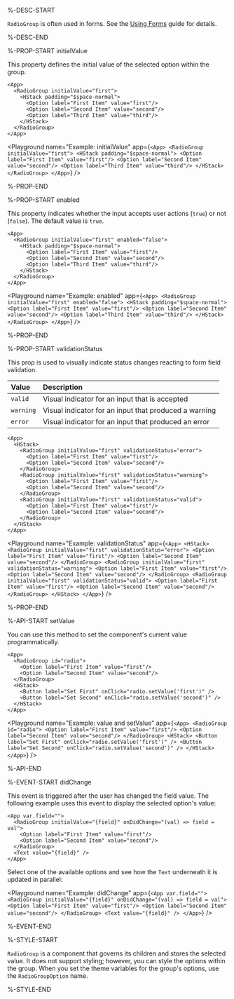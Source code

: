 %-DESC-START

`RadioGroup` is often used in forms. See the [Using Forms](/learning/using-components/forms.mdx) guide for details.

%-DESC-END

%-PROP-START initialValue

This property defines the initial value of the selected option within the group.

```ueml copy /initialValue="first"/
<App>
  <RadioGroup initialValue="first">
    <HStack padding="$space-normal">
      <Option label="First Item" value="first"/>
      <Option label="Second Item" value="second"/>
      <Option label="Third Item" value="third"/>
    </HStack>
  </RadioGroup>
</App>
```

<Playground
  name="Example: initialValue"
  app={`
    <App>
      <RadioGroup initialValue="first">
        <HStack padding="$space-normal">
          <Option label="First Item" value="first"/>
          <Option label="Second Item" value="second"/>
          <Option label="Third Item" value="third"/>
        </HStack>
      </RadioGroup>
    </App>
  `}
/>

%-PROP-END

%-PROP-START enabled

This property indicates whether the input accepts user actions (`true`) or not (`false`). The default value is `true`.

```ueml copy /enabled="false"/
<App>
  <RadioGroup initialValue="first" enabled="false">
    <HStack padding="$space-normal">
      <Option label="First Item" value="first"/>
      <Option label="Second Item" value="second"/>
      <Option label="Third Item" value="third"/>
    </HStack>
  </RadioGroup>
</App>
```

<Playground
  name="Example: enabled"
  app={`
    <App>
      <RadioGroup initialValue="first" enabled="false">
        <HStack padding="$space-normal">
          <Option label="First Item" value="first"/>
          <Option label="Second Item" value="second"/>
          <Option label="Third Item" value="third"/>
        </HStack>
      </RadioGroup>
    </App>
  `}
/>

%-PROP-END

%-PROP-START validationStatus

This prop is used to visually indicate status changes reacting to form field validation.

| Value     | Description                                           |
| :-------- | :---------------------------------------------------- |
| `valid`   | Visual indicator for an input that is accepted        |
| `warning` | Visual indicator for an input that produced a warning |
| `error`   | Visual indicator for an input that produced an error  |

```ueml copy
<App>
  <HStack>
    <RadioGroup initialValue="first" validationStatus="error">
      <Option label="First Item" value="first"/>
      <Option label="Second Item" value="second"/>
    </RadioGroup>
    <RadioGroup initialValue="first" validationStatus="warning">
      <Option label="First Item" value="first"/>
      <Option label="Second Item" value="second"/>
    </RadioGroup>
    <RadioGroup initialValue="first" validationStatus="valid">
      <Option label="First Item" value="first"/>
      <Option label="Second Item" value="second"/>
    </RadioGroup>
  </HStack>
</App>
```

<Playground
  name="Example: validationStatus"
  app={`
    <App>
      <HStack>
        <RadioGroup initialValue="first" validationStatus="error">
          <Option label="First Item" value="first"/>
          <Option label="Second Item" value="second"/>
        </RadioGroup>
        <RadioGroup initialValue="first" validationStatus="warning">
          <Option label="First Item" value="first"/>
          <Option label="Second Item" value="second"/>
        </RadioGroup>
        <RadioGroup initialValue="first" validationStatus="valid">
          <Option label="First Item" value="first"/>
          <Option label="Second Item" value="second"/>
        </RadioGroup>
      </HStack>
    </App>
  `}
/>

%-PROP-END

%-API-START setValue

You can use this method to set the component's current value programmatically.

```ueml copy {2, 7-8}
<App>
  <RadioGroup id="radio">
    <Option label="First Item" value="first"/>
    <Option label="Second Item" value="second"/>
  </RadioGroup>
  <HStack>
    <Button label="Set First" onClick="radio.setValue('first')" />
    <Button label="Set Second" onClick="radio.setValue('second')" />
  </HStack>
</App>
```

<Playground
  name="Example: value and setValue"
  app={`
    <App>
      <RadioGroup id="radio">
        <Option label="First Item" value="first"/>
        <Option label="Second Item" value="second"/>
      </RadioGroup>
      <HStack>
        <Button label="Set First" onClick="radio.setValue('first')" />
        <Button label="Set Second" onClick="radio.setValue('second')" />
      </HStack>
    </App>
  `}
/>

%-API-END

%-EVENT-START didChange

This event is triggered after the user has changed the field value. The following example uses this event to display the selected option's value:

```ueml copy /onDidChange="(val) => field = val"/
<App var.field="">
  <RadioGroup initialValue="{field}" onDidChange="(val) => field = val">
    <Option label="First Item" value="first"/>
    <Option label="Second Item" value="second"/>
  </RadioGroup>
  <Text value="{field}" />
</App>
```

Select one of the available options and see how the `Text` underneath it is updated in parallel:

<Playground
  name="Example: didChange"
  app={`
    <App var.field="">
      <RadioGroup initialValue="{field}" onDidChange="(val) => field = val">
        <Option label="First Item" value="first"/>
        <Option label="Second Item" value="second"/>
      </RadioGroup>
      <Text value="{field}" />
    </App>
  `}
/>

%-EVENT-END

%-STYLE-START

`RadioGroup` is a component that governs its children and stores the selected value. It does not support styling; however, you can style the options within the group. When you set the theme variables for the group's options, use the `RadioGroupOption` name.

%-STYLE-END
